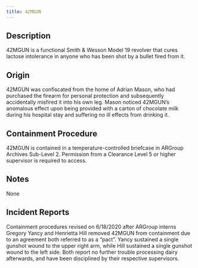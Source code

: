```yaml
---
title: 42MGUN
---
```


## Description
42MGUN is a functional Smith & Wesson Model 19 revolver that cures lactose intolerance in anyone who has been shot by a bullet fired from it.

## Origin
42MGUN was confiscated from the home of Adrian Mason, who had purchased the firearm for personal protection and subsequently accidentally misfired it into his own leg. Mason noticed 42MGUN’s anomalous effect upon being provided with a carton of chocolate milk during his hospital stay and suffering no ill effects from drinking it.

## Containment Procedure
42MGUN is contained in a temperature-controlled briefcase in ARGroup Archives Sub-Level 2. Permission from a Clearance Level 5 or higher supervisor is required to access.

## Notes
None

## Incident Reports
Containment procedures revised on 6/18/2020 after ARGroup interns Gregory Yancy and Henrietta Hill removed 42MGUN from containment due to an agreement both referred to as a “pact”. Yancy sustained a single gunshot wound to the upper right arm, while Hill sustained a single gunshot wound to the left side. Both report no further trouble processing dairy afterwards, and have been disciplined by their respective supervisors.
